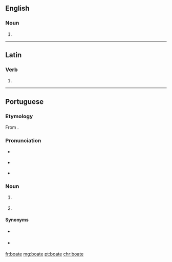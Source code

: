 ==English==

===Noun===
{{en-noun}}

# {{obsolete spelling of|boat|lang=en}}

----

==Latin==

===Verb===
{{la-verb-form|boāte}}

# {{inflection of|boō||1|p|pres|actv|impr|lang=la}}

----

==Portuguese==

===Etymology===
From {{etyl|fr|pt}} {{m|fr|boîte||nightclub|lit=box}}.

===Pronunciation===
* {{a|Paulista}} {{IPA|/bo.ˈa.tʃi/|lang=pt}}
* {{a|South Brazil}} {{IPA|/bo.ˈa.te/|lang=pt}}
* {{a|Carioca}} {{IPA|/bo.ˈatʃ/|lang=pt}}

===Noun===
{{pt-noun|f|s}}

# {{l|en|nightclub}} {{gloss|establishment that is open late at night}}
# {{l|en|discotheque}} {{gloss|a dance hall / club / party place}}

====Synonyms====
* {{sense|nightclub}} {{l|pt|clube noturno}}
* {{sense|discotheque}} {{l|pt|discotéca}}

[[fr:boate]]
[[mg:boate]]
[[pt:boate]]
[[chr:boate]]